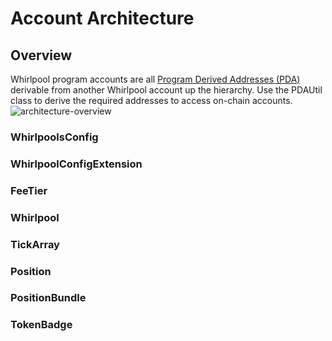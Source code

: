 # Account Architecture

## Overview
Whirlpool program accounts are all [Program Derived Addresses (PDA)](https://solana.com/docs/core/pda) derivable from another Whirlpool account up the hierarchy. Use the PDAUtil class to derive the required addresses to access on-chain accounts.
![architecture-overview](img/architecture-overview.png)


### WhirlpoolsConfig

### WhirlpoolConfigExtension

### FeeTier

### Whirlpool

### TickArray

### Position

### PositionBundle

### TokenBadge